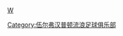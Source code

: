{{Catnav|頁面分類|...|足球教练|足球教练 (按球队)|英格蘭球會領隊}}
{{Catnav|頁面分類|...|英國足球|英格蘭足球|英格蘭球會領隊}}

[[category:英格蘭球會領隊|W]]
[[Category:伍尔弗汉普顿流浪足球俱乐部|Category:伍尔弗汉普顿流浪足球俱乐部]]